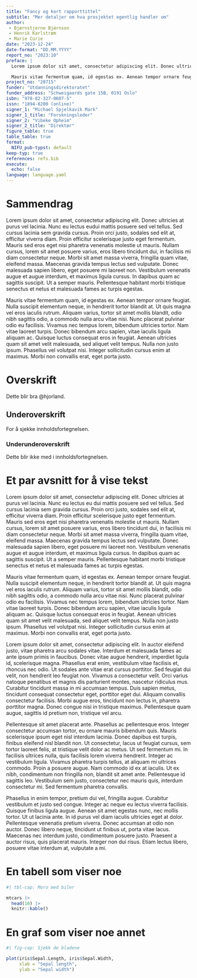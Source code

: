 ```yaml
---
title: "Fancy og kort rapporttittel"
subtitle: "Mer detaljer om hva prosjektet egentlig handler om"
author: 
 - Bjørnstjerne Bjørnson
 - Henrik Karlstrøm
 - Marie Curie
date: "2023-12-24"
date-format: "DD.MM.YYYY"
report_no: "2023:10"
preface: |
  Lorem ipsum dolor sit amet, consectetur adipiscing elit. Donec ultricies at purus vel lacinia. Nunc eu lectus eu dui mattis posuere sed vel tellus. Sed cursus lacinia sem gravida cursus. Proin orci justo, sodales sed elit at, efficitur viverra diam. Proin efficitur scelerisque justo eget fermentum. Mauris sed eros eget nisi pharetra venenatis molestie ut mauris. Nullam cursus, lorem sit amet posuere varius, eros libero tincidunt dui, in facilisis mi diam consectetur neque. Morbi sit amet massa viverra, fringilla quam vitae, eleifend massa. Maecenas gravida tempus lectus sed vulputate. Donec malesuada sapien libero, eget posuere mi laoreet non. Vestibulum venenatis augue et augue interdum, et maximus ligula cursus. In dapibus quam ac sagittis suscipit. Ut a semper mauris. Pellentesque habitant morbi tristique senectus et netus et malesuada fames ac turpis egestas.

  Mauris vitae fermentum quam, id egestas ex. Aenean tempor ornare feugiat. Nulla suscipit elementum neque, in hendrerit tortor blandit at. Ut quis magna vel eros iaculis rutrum. Aliquam varius, tortor sit amet mollis blandit, odio nibh sagittis odio, a commodo nulla arcu vitae nisi. Nunc placerat pulvinar odio eu facilisis. Vivamus nec tempus lorem, bibendum ultricies tortor. Nam vitae laoreet turpis. Donec bibendum arcu sapien, vitae iaculis ligula aliquam ac. Quisque luctus consequat eros in feugiat. Aenean ultricies quam sit amet velit malesuada, sed aliquet velit tempus. Nulla non justo ipsum. Phasellus vel volutpat nisi. Integer sollicitudin cursus enim at maximus. Morbi non convallis erat, eget porta justo.
project_no: "20715"
funder: "Utdanningsdirektoratet"
funder_address: "Schweigaards gate 15B, 0191 Oslo"
isbn: "978-82-327-0607-5"
issn: "1894-8200 (online)"
signer_1: "Michael Spjelkavik Mark"
signer_1_title: "Forskningsleder"
signer_2: "Vibeke Opheim"
signer_2_title: "Direktør"
figure_table: true
table_table: true
format: 
  NIFU_pub-typst: default
keep-typ: true
references: refs.bib
execute: 
  echo: false
language: language.yaml
---
```


# Sammendrag {.unnumbered}
Lorem ipsum dolor sit amet, consectetur adipiscing elit. Donec ultricies at purus vel lacinia. Nunc eu lectus eudui mattis posuere sed vel tellus. Sed cursus lacinia sem gravida cursus. Proin orci justo, sodales sed elit at, efficitur viverra diam. Proin efficitur scelerisque justo eget fermentum. Mauris sed eros eget nisi pharetra venenatis molestie ut mauris. Nullam cursus, lorem sit amet posuere varius, eros libero tincidunt dui, in facilisis mi diam consectetur neque. Morbi sit amet massa viverra, fringilla quam vitae, eleifend massa. Maecenas gravida tempus lectus sed vulputate. Donec malesuada sapien libero, eget posuere mi laoreet non. Vestibulum venenatis augue et augue interdum, et maximus ligula cursus. In dapibus quam ac sagittis suscipit. Ut a semper mauris. Pellentesque habitant morbi tristique senectus et netus et malesuada fames ac turpis egestas.

  Mauris vitae fermentum quam, id egestas ex. Aenean tempor ornare feugiat. Nulla suscipit elementum neque, in hendrerit tortor blandit at. Ut quis magna vel eros iaculis rutrum. Aliquam varius, tortor sit amet mollis blandit, odio nibh sagittis odio, a commodo nulla arcu vitae nisi. Nunc placerat pulvinar odio eu facilisis. Vivamus nec tempus lorem, bibendum ultricies tortor. Nam vitae laoreet turpis. Donec bibendum arcu sapien, vitae iaculis ligula aliquam ac. Quisque luctus consequat eros in feugiat. Aenean ultricies quam sit amet velit malesuada, sed aliquet velit tempus. Nulla non justo ipsum. Phasellus vel volutpat nisi. Integer sollicitudin cursus enim at maximus. Morbi non convallis erat, eget porta justo.

# Overskrift

Dette blir bra @hjorland.

## Underoverskrift

For å sjekke innholdsfortegnelsen.

### Underunderoverskrift

Dette blir ikke med i innholdsfortegnelsen.

# Et par avsnitt for å vise tekst



Lorem ipsum dolor sit amet, consectetur adipiscing elit. Donec ultricies at purus vel lacinia. Nunc eu lectus eu dui mattis posuere sed vel tellus. Sed cursus lacinia sem gravida cursus. Proin orci justo, sodales sed elit at, efficitur viverra diam. Proin efficitur scelerisque justo eget fermentum. Mauris sed eros eget nisi pharetra venenatis molestie ut mauris. Nullam cursus, lorem sit amet posuere varius, eros libero tincidunt dui, in facilisis mi diam consectetur neque. Morbi sit amet massa viverra, fringilla quam vitae, eleifend massa. Maecenas gravida tempus lectus sed vulputate. Donec malesuada sapien libero, eget posuere mi laoreet non. Vestibulum venenatis augue et augue interdum, et maximus ligula cursus. In dapibus quam ac sagittis suscipit. Ut a semper mauris. Pellentesque habitant morbi tristique senectus et netus et malesuada fames ac turpis egestas.

Mauris vitae fermentum quam, id egestas ex. Aenean tempor ornare feugiat. Nulla suscipit elementum neque, in hendrerit tortor blandit at. Ut quis magna vel eros iaculis rutrum. Aliquam varius, tortor sit amet mollis blandit, odio nibh sagittis odio, a commodo nulla arcu vitae nisi. Nunc placerat pulvinar odio eu facilisis. Vivamus nec tempus lorem, bibendum ultricies tortor. Nam vitae laoreet turpis. Donec bibendum arcu sapien, vitae iaculis ligula aliquam ac. Quisque luctus consequat eros in feugiat. Aenean ultricies quam sit amet velit malesuada, sed aliquet velit tempus. Nulla non justo ipsum. Phasellus vel volutpat nisi. Integer sollicitudin cursus enim at maximus. Morbi non convallis erat, eget porta justo.

Lorem ipsum dolor sit amet, consectetur adipiscing elit. In auctor eleifend justo, vitae pharetra arcu sodales vitae. Interdum et malesuada fames ac ante ipsum primis in faucibus. Donec vitae augue hendrerit, imperdiet ligula id, scelerisque magna. Phasellus erat enim, vestibulum vitae facilisis et, rhoncus nec odio. Ut sodales ante vitae erat cursus porttitor. Sed feugiat dui velit, non hendrerit leo feugiat non. Vivamus a consectetur velit. Orci varius natoque penatibus et magnis dis parturient montes, nascetur ridiculus mus. Curabitur tincidunt massa in mi accumsan tempus. Duis sapien metus, tincidunt consequat consectetur eget, porttitor eget dui. Aliquam convallis consectetur facilisis. Morbi augue eros, tincidunt non lectus in, pharetra porttitor magna. Donec congue nisi in tristique maximus. Pellentesque quam augue, sagittis id pretium non, tristique vel arcu.

Pellentesque sit amet placerat ante. Phasellus ac pellentesque eros. Integer consectetur accumsan tortor, eu ornare mauris bibendum quis. Mauris scelerisque ipsum eget nisl interdum lacinia. Donec dapibus est turpis, finibus eleifend nisl blandit non. Ut consectetur, lacus ut feugiat cursus, sem tortor laoreet felis, at tristique velit dolor ac metus. Ut sed fermentum mi. In facilisis ultrices nulla, quis facilisis lorem viverra hendrerit. Integer ac vestibulum ligula. Vivamus pharetra turpis tellus, at aliquam mi ultrices commodo. Proin a posuere augue. Nam commodo id ex at iaculis. Ut ex nibh, condimentum non fringilla non, blandit sit amet ante. Pellentesque id sagittis leo. Vestibulum sem justo, consectetur nec mauris quis, interdum consectetur mi. Sed fermentum pharetra convallis.

Phasellus in enim tempor, pretium dui vel, fringilla augue. Curabitur vestibulum et justo sed congue. Integer ac neque eu lectus viverra facilisis. Quisque finibus ligula augue. Aenean sit amet egestas nunc, nec mollis tortor. Ut ut lacinia ante. In id purus vel diam iaculis ultricies eget at dolor. Pellentesque venenatis pretium viverra. Donec accumsan at odio non auctor. Donec libero neque, tincidunt ut finibus ut, porta vitae lacus. Maecenas nec interdum justo, condimentum posuere justo. Praesent a auctor risus, quis placerat mauris. Integer non dui risus. Etiam lectus libero, posuere vitae interdum at, vulputate a mi. 


# En tabell som viser noe

```r
#| tbl-cap: Moro med biler

mtcars |> 
  head(10) |> 
  knitr::kable()
```


# En graf som viser noe annet

```r
#| fig-cap: Sjekk de bladene

plot(iris$Sepal.Length, iris$Sepal.Width,
     xlab = "Sepal length",
     ylab = "Sepal width")
```

